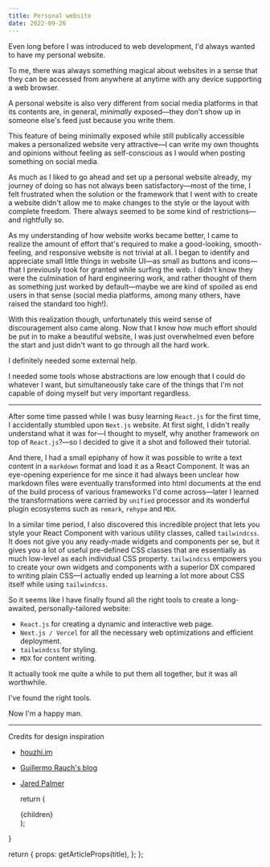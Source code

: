 ```yaml
---
title: Personal website
date: 2022-09-26
---
```


Even long before I was introduced to web development, I'd always wanted to have my personal website.

To me, there was always something magical about websites in a sense that
they can be accessed from anywhere at anytime with any device supporting a web browser.

A personal website is also very different from social media platforms in that
its contents are, in general, _minimally_ exposed&mdash;they don't show up in someone else's feed
just because you write them.

This feature of being minimally exposed while still publically accessible makes a personalized website
very attractive&mdash;I can write my own thoughts and opinions without
feeling as self-conscious as I would when posting something on social media.

As much as I liked to go ahead and set up a personal website already, my journey of doing so has not always been
satisfactory&mdash;most of the time, I felt frustrated
when the solution or the framework that I went with to create a website didn't allow me to
make changes to the style or the layout with complete freedom.
There always seemed to be some kind of restrictions&mdash;and rightfully so.

As my understanding of how website works became better, I came to realize the amount of effort that's required to make
a good-looking, smooth-feeling, and responsive website is not trivial at all.
I began to identify and appreciate small little things in website UI&mdash;as small as buttons and icons&mdash;that
I previously took for granted while surfing the web.
I didn't know they were the culmination of hard engineering work, and rather thought of them as
something just worked by default&mdash;maybe we are kind of spoiled as end users in that sense
(social media platforms, among many others, have raised the standard too high!).

With this realization though, unfortunately this weird sense of discouragement also came along.
Now that I know how much effort should be put in to make a beautiful website, I was just overwhelmed even before the start
and just didn't want to go through all the hard work.

I definitely needed some external help.

I needed some tools whose abstractions are low enough that I could do whatever I want, but simultaneously
take care of the things that I'm not capable of doing myself but very important regardless.

---

After some time passed while I was busy learning `React.js` for the first time,
I accidentally stumbled upon `Next.js` website.
At first sight, I didn't really understand what it was for&mdash;I thought to myself, why another framework
on top of `React.js`?&mdash;so I decided to give it a shot and followed their tutorial.

And there, I had a small epiphany of how it was possible to write a text content in a `markdown` format and
load it as a React Component. It was an eye-opening experience for me since
it had always been unclear how markdown files were eventually transformed into html documents at the end
of the build process of various frameworks I'd come across&mdash;later
I learned the transformations were carried by `unified` processor and its wonderful plugin ecosystems
such as `remark`, `rehype` and `MDX`.

In a similar time period, I also discovered this incredible project that lets you style your React Component
with various utility classes, called `tailwindcss`. It does not give you any ready-made widgets and components per se,
but it gives you a lot of useful pre-defined CSS classes that are essentially as much low-level as each individual CSS property.
`tailwindcss` empowers you to create your own widgets and components with a superior DX
compared to writing plain CSS&mdash;I actually ended up learning a lot more about CSS itself while using `tailwindcss`.

So it seems like I have finally found all the right tools to create a long-awaited, personally-tailored website:

- `React.js` for creating a dynamic and interactive web page.
- `Next.js / Vercel` for all the necessary web optimizations and efficient deployment.
- `tailwindcss` for styling.
- `MDX` for content writing.

It actually took me quite a while to put them all together, but it was all worthwhile.

I've found the right tools.

Now I'm a happy man.

---

Credits for design inspiration

- [houzhi.im](https://huozhi.im/)
- [Guillermo Rauch's blog](https://rauchg.com/)
- [Jared Palmer](https://jaredpalmer.com/)


  return (
    <Article title={title} {...rest}>
      {children}
    </Article>
  );
}

  return {
    props: getArticleProps(title),
  };
};
